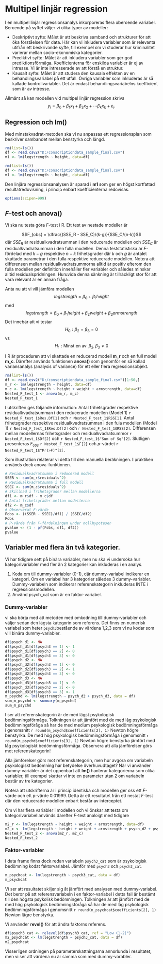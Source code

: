 # Multipel linjär regression 

I en multipel linjär regressionsanalys inkorporeras flera oberoende variabel. Beroende på syftet väljer vi olika typer av modeller:

+ Deskriptivt syfte: Målet är att beskriva samband och strukturer för att öka förståelsen för data. Här kan vi inkludera variabler som är relevanta utifrån ett beskrivande syfte, till exempel om vi studerar hur kriminalitet varierar mellan socio-ekonomiska kategorier. 
+ Prediktivt syfte: Målet är att inkludera variabler som ger god prediktionsförmåga. Koefficienterna för enskilda variabler är ej av intresse. Vi är inte intresserade av att förstå en struktur.
+ Kausalt syfte: Målet är att studera den kausala effekten av en behandlingsvariabel på ett utfall. Övriga variabler som inkluderas är så kallade kontrollvariabler. Det är endast behandlingsvariabelns koefficient som är av intresse. 

Allmänt så kan modellen vid multipel linjär regression skriva 
$$y_i = \beta_0 + \beta_1x_1 + \beta_2x_2 + \cdots \beta_k x_k + \varepsilon_i.$$

## Regression och **lm()**

Med minstakvadrat-metoden ska vi nu anpassas ett regressionsplan som beskriver sambandet mellan benstyrka och längd. 


```r
rm(list=ls())
df <- read.csv2("D:/conscriptiondata_sample_final.csv")
m1 <- lm(legstrength ~ height, data=df)
```


```r
rm(list=ls())
df <- read.csv2("D:/conscriptiondata_sample_final.csv")
m1 <- lm(legstrength ~ height, data=df)
```



Den linjära regressionsanalysen är sparad i **m1** som ger en högst kortfattad resultatredovisning, i princip enbart koefficienterna redovisas. 


```r
options(scipen=999)
```


## $F$-test och **anova()**

Vi ska nu testa göra $F$-test i R. Ett test av nestade modeller är 

$$F_{obs} = \dfrac{(SSE_R - SSE_C)/(k-g)}{SSE_C/(n-k)}$$
där $SSE_R$ är residualkvadratsumman i den reducerade modellen och  $SSE_C$ är residualkvadratsumman i den fulla modellen. Denna teststatistiska är $F$-fördelad med $k-g$ respektive $n-k$ frihetsgrader där $k$ och $g$ är antalet skattade parametrar i den fulla respektive reducerade modellen. Notera att differensen mellan residualkvadratsummorna alltid är positiv efterom den fulla modellen per definition innehåller fler variabler och således minskar alltid residualspridningen. Huruvida denna sänkning är tillräckligt stor för att vara relevant är en annan fråga.

Anta nu att vi vill jämföra modellen
$$legstrength = \beta_0 + \beta_1 height$$
med 
$$legstrength = \beta_0 + \beta_1 height + \beta_2 weight + \beta_3 armstrength$$
Det innebär att vi testar 
$$H_0: \beta_2 = \beta_3 = 0$$
vs
$$H_1:\text{Minst en av}\,\,\, \beta_2, \beta_3\neq 0$$

I R är proceduren att vi skattade en reducerad modell **m_r** och en full modell **m_c**. Därefter används funktionen **anova()** som genomför en så kallad variansanalys (analysis of variance) för ett eller flera regressionsobjekt.

```r
rm(list=ls())
df <- read.csv2("D:/conscriptiondata_sample_final.csv")[1:50,]
m_r <- lm(legstrength ~ height, data=df)
m_c <- lm(legstrength ~ height + weight + armstrength, data=df)
Nested_F_test_1 <- anova(m_r, m_c)
Nested_F_test_1
```


I utskriften ges följande information:
Antal frihetsgrader respektive residualkvadratsumman i den reducerade modellen (Model 1) `r Nested_F_test_1$Res.Df[1]` och `r Nested_F_test_1$RSS[1]`. Antal frihetsgrader respektive residualkvadratsumman i den fula modellen (Model 1) `r Nested_F_test_1$Res.Df[2]` och `r Nested_F_test_1$RSS[2]`. Differensen mellan modellernas frihetsgrader och residualkvadratsummor  `r Nested_F_test_1$Df[2]` och `r Nested_F_test_1$"Sum of Sq"[2]`. Slutligen presenteras 
$F_{obs}$ `r Nested_F_test_1$F[2]` och $p$-värdet `r Nested_F_test_1$"Pr(>F)"[2]`. 


Som illustration relaterar vi detta till den manuella beräkningen. I praktiken används dock anova-funktionen.

```r
# Residualkvadratsumma i reducerad modell
SSER <- sum(m_r$residuals^2)
# Residualkvadratsumma i full modell
SSEC <- sum(m_c$residuals^2)
# Skillnad i frihetsgrader mellan modellerna 
df1 <- m_r$df - m_c$df
# Antal frihetsgrader mellan modellerna 
df2 <- m_c$df
# Observerat F-värde
Fobs <- ((SSER - SSEC)/df1) / (SSEC/df2)
Fobs
# P-värde från F-fördelningen under nollhypotesen
pvalue <- (1 - pf(Fobs, df1, df2))
pvalue
```

## Variabler med flera än två kategorier.
Vi har tidigare sett på binära variabler, men nu ska vi undersöka hur kategorivariabler med fler än 2 kategorier kan inkluderas i en analys.  

1. Koda om till dummy-variabler (0-1), där  dummy-variabel indikerar en kategori. Om en variabel har 3 kategorier således 3 dummy-variabler. Dummy-variabeln som indikerar referenskategorin inkluderas INTE i regressionsmodellen.
2. Använd psych_cat som är en faktor-variabel.

### Dummy-variabler

vi ska börja med att metoden med omkodning till dummy-variabler och väljer sedan den lägsta kategorin som referens. Det finns en numerisk variabel som heter `psych3`bestående av värdena 1,2,3 som vi nu kodar som vill binära dummy-variabler.

```r
df$psych_d1 <- NA
df$psych_d1[df$psych3 == 1] <- 1
df$psych_d1[df$psych3 == 2] <- 0
df$psych_d1[df$psych3 == 3] <- 0
df$psych_d2 <- NA
df$psych_d2[df$psych3 == 1] <- 0
df$psych_d2[df$psych3 == 2] <- 1
df$psych_d2[df$psych3 == 3] <- 0            
df$psych_d3 <- NA
df$psych_d3[df$psych3 == 1] <- 0
df$psych_d3[df$psych3 == 2] <- 0
df$psych_d3[df$psych3 == 3] <- 1   
m_psychd <- lm(legstrength ~ psych_d2 + psych_d3, data = df)
sum_m_psychd <- summary(m_psychd)
sum_m_psychd
```

I ser att referenskategorin är de med lägst psykologisk bedömningsförmåga. Tolkningen är att jämfört med de med låg psykologisk bedömningsföråga så har de med medium psykologisk bedömningsförmåga i genomsnitt `r round(m_psychd$coefficients[2], 1)` Newton högre benstyrka. De med hög psykologisk bedömningsförmåga i genomsnitt `r round(m_psychd$coefficients[3], 1)` Newton högre benstyrka jämfört med låg psykologiskt bedömningsförmåga. Observera att alla jämförelser görs mot referenskategorin!


Alla jämförelser görs mot referenskategorin, men hur avgöra om variabeln psykologiskt bedömning har betydelse överhuvudtaget? När vi använder dummy-variabler är det uppenbart att **lm()** hanterar kategorierna som olika variabler, till exempel skattar vi inte en parameter utan 2 om variabeln består av tre kategorier. 

Notera att utskrifterna är i princip identiska och modellen ger oss ett $F$-värde och ett p-värde
0.01999. Detta är ett resultatet från ett nestat $F$-test där den reducerade modellen enbart består av interceptet. 

Om vi har flera variabler i modellen och vi önskar att testa om kategorivariabel används därefter $F$-test analoigt med tidigare

```r
m2_r <- lm(legstrength ~ height + weight + armstrength, data=df)
m2_c <- lm(legstrength ~ height + weight + armstrength + psych_d2 + psych_d3, data=df)
Nested_F_test_2 <- anova(m2_r, m2_c)
Nested_F_test_2
```

### Faktor-variabler


I data frame finns dock redan variabeln `psych3_cat` som är psykologisk bedömning kodat faktorvariabel. Jämför med `psych3` och `psych3_cat`. 

```r
m_psychcat <- lm(legstrength ~ psych3_cat, data = df)
m_psychcat
```

Vi ser att resultatet skiljer sig åt jämfört med analysen med dummy-variabel.  Det beror på att referensvariabeln i en faktor-variabel i detta fall är bestämt till den högsta psykolisk bedömningen. Tolkningen är att jämfört med de med hög psykologisk bedömningsföråga så har de med låg psykologisk bedömningsförmåga i genomsnitt `r round(m_psychcat$coefficients[2], 1)` Newton lägre benstyrka. 

Vi använder **revel()** för att ändra faktorns referens.

```r
df$psych3_cat <- relevel(df$psych3_cat, ref = "Low (1-2)")
m2_psychcat <- lm(legstrength ~ psych3_cat, data = df)
m2_psychcat 
```

Visserligen ordningen på parameterskattningarna annorlunda i resultatet, men vi ser att värdena nu är samma som med dummy-varabler. 



